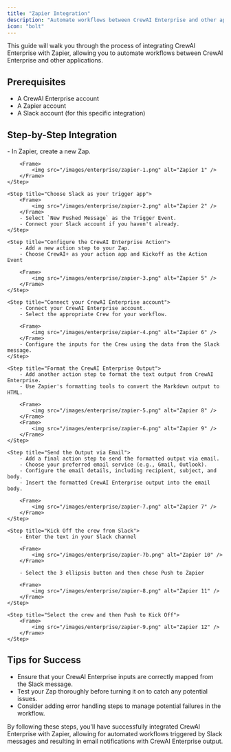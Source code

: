```yaml
---
title: "Zapier Integration"
description: "Automate workflows between CrewAI Enterprise and other applications using Zapier"
icon: "bolt"
---
```


This guide will walk you through the process of integrating CrewAI Enterprise with Zapier, allowing you to automate workflows between CrewAI Enterprise and other applications.

## Prerequisites

- A CrewAI Enterprise account
- A Zapier account
- A Slack account (for this specific integration)

## Step-by-Step Integration

<Steps>
    <Step title="Set Up the Slack Trigger">
        - In Zapier, create a new Zap.

        <Frame>
            <img src="/images/enterprise/zapier-1.png" alt="Zapier 1" />
        </Frame>
    </Step>

    <Step title="Choose Slack as your trigger app">
        <Frame>
            <img src="/images/enterprise/zapier-2.png" alt="Zapier 2" />
        </Frame>
        - Select `New Pushed Message` as the Trigger Event.
        - Connect your Slack account if you haven't already.
    </Step>

    <Step title="Configure the CrewAI Enterprise Action">
        - Add a new action step to your Zap.
        - Choose CrewAI+ as your action app and Kickoff as the Action Event

        <Frame>
            <img src="/images/enterprise/zapier-3.png" alt="Zapier 5" />
        </Frame>
    </Step>

    <Step title="Connect your CrewAI Enterprise account">
        - Connect your CrewAI Enterprise account.
        - Select the appropriate Crew for your workflow.

        <Frame>
            <img src="/images/enterprise/zapier-4.png" alt="Zapier 6" />
        </Frame>
        - Configure the inputs for the Crew using the data from the Slack message.
    </Step>

    <Step title="Format the CrewAI Enterprise Output">
        - Add another action step to format the text output from CrewAI Enterprise.
        - Use Zapier's formatting tools to convert the Markdown output to HTML.

        <Frame>
            <img src="/images/enterprise/zapier-5.png" alt="Zapier 8" />
        </Frame>
        <Frame>
            <img src="/images/enterprise/zapier-6.png" alt="Zapier 9" />
        </Frame>
    </Step>

    <Step title="Send the Output via Email">
        - Add a final action step to send the formatted output via email.
        - Choose your preferred email service (e.g., Gmail, Outlook).
        - Configure the email details, including recipient, subject, and body.
        - Insert the formatted CrewAI Enterprise output into the email body.

        <Frame>
            <img src="/images/enterprise/zapier-7.png" alt="Zapier 7" />
        </Frame>
    </Step>

    <Step title="Kick Off the crew from Slack">
        - Enter the text in your Slack channel

        <Frame>
            <img src="/images/enterprise/zapier-7b.png" alt="Zapier 10" />
        </Frame>

        - Select the 3 ellipsis button and then chose Push to Zapier

        <Frame>
            <img src="/images/enterprise/zapier-8.png" alt="Zapier 11" />
        </Frame>
    </Step>

    <Step title="Select the crew and then Push to Kick Off">
        <Frame>
            <img src="/images/enterprise/zapier-9.png" alt="Zapier 12" />
        </Frame>
    </Step>
</Steps>

## Tips for Success

- Ensure that your CrewAI Enterprise inputs are correctly mapped from the Slack message.
- Test your Zap thoroughly before turning it on to catch any potential issues.
- Consider adding error handling steps to manage potential failures in the workflow.

By following these steps, you'll have successfully integrated CrewAI Enterprise with Zapier, allowing for automated workflows triggered by Slack messages and resulting in email notifications with CrewAI Enterprise output. 